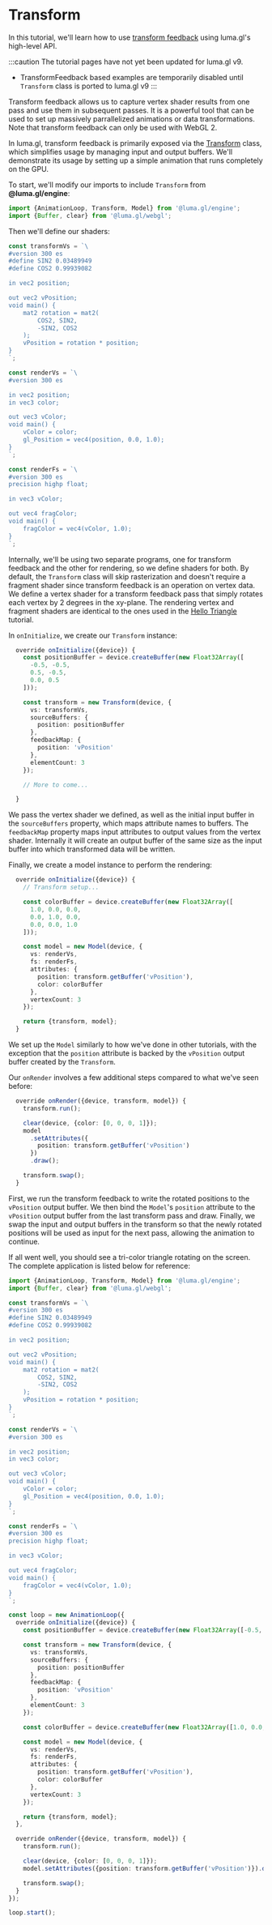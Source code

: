 
# Transform

In this tutorial, we'll learn how to use [transform feedback](https://www.khronos.org/opengl/wiki/Transform_Feedback) 
using luma.gl's high-level API. 

:::caution
The tutorial pages have not yet been updated for luma.gl v9. 
- TransformFeedback based examples are temporarily disabled until `Transform` class is ported to luma.gl v9
:::

<DeviceTabs />
<TransformExample devices={["webgl2"]} />

Transform feedback allows us to capture vertex shader results from one pass and 
use them in subsequent passes. It is a powerful tool that can be used to set up massively parrallelized animations 
or data transformations. Note that transform feedback can only be used with WebGL 2.

In luma.gl, transform feedback is primarily exposed via the [Transform](/docs/api-reference/engine/compute/buffer-transform) class, which simplifies usage by managing input and output buffers. We'll demonstrate its usage by setting up a simple animation that runs completely on the GPU.

To start, we'll modify our imports to include `Transform` from **@luma.gl/engine**:

```typescript
import {AnimationLoop, Transform, Model} from '@luma.gl/engine';
import {Buffer, clear} from '@luma.gl/webgl';
```

Then we'll define our shaders:

```typescript
const transformVs = `\
#version 300 es
#define SIN2 0.03489949
#define COS2 0.99939082

in vec2 position;

out vec2 vPosition;
void main() {
    mat2 rotation = mat2(
        COS2, SIN2,
        -SIN2, COS2
    );
    vPosition = rotation * position;
}
`;

const renderVs = `\
#version 300 es

in vec2 position;
in vec3 color;

out vec3 vColor;
void main() {
    vColor = color;
    gl_Position = vec4(position, 0.0, 1.0);
}
`;

const renderFs = `\
#version 300 es
precision highp float;

in vec3 vColor;

out vec4 fragColor;
void main() {
    fragColor = vec4(vColor, 1.0);
}
`;
```

Internally, we'll be using two separate programs, one for transform feedback and the other for rendering, so we define shaders for both. By default, the `Transform` class will skip rasterization and doesn't require a fragment shader since transform feedback is an operation on vertex data. We define a vertex shader for a transform feedback pass that simply rotates each vertex by 2 degrees in the xy-plane. The rendering vertex and fragment shaders are identical to the ones used in the [Hello Triangle](/docs/tutorials/hello-triangle) tutorial.

In `onInitialize`, we create our `Transform` instance:

```typescript
  override onInitialize({device}) {
    const positionBuffer = device.createBuffer(new Float32Array([
      -0.5, -0.5,
      0.5, -0.5,
      0.0, 0.5
    ]));

    const transform = new Transform(device, {
      vs: transformVs,
      sourceBuffers: {
        position: positionBuffer
      },
      feedbackMap: {
        position: 'vPosition'
      },
      elementCount: 3
    });

    // More to come...

  }
```

We pass the vertex shader we defined, as well as the initial input buffer in the `sourceBuffers` property, which maps attribute names to buffers. The `feedbackMap` property maps input attributes to output values from the vertex shader. Internally it will create an output buffer of the same size as the input buffer into which transformed data will be written.

Finally, we create a model instance to perform the rendering:

```typescript
  override onInitialize({device}) {
    // Transform setup...

    const colorBuffer = device.createBuffer(new Float32Array([
      1.0, 0.0, 0.0,
      0.0, 1.0, 0.0,
      0.0, 0.0, 1.0
    ]));

    const model = new Model(device, {
      vs: renderVs,
      fs: renderFs,
      attributes: {
        position: transform.getBuffer('vPosition'),
        color: colorBuffer
      },
      vertexCount: 3
    });

    return {transform, model};
  }
```

We set up the `Model` similarly to how we've done in other tutorials, with the exception that the `position` attribute is backed by the `vPosition` output buffer created by the `Transform`.

Our `onRender` involves a few additional steps compared to what we've seen before:

```typescript
  override onRender({device, transform, model}) {
    transform.run();

    clear(device, {color: [0, 0, 0, 1]});
    model
      .setAttributes({
        position: transform.getBuffer('vPosition')
      })
      .draw();

    transform.swap();
  }
```

First, we run the transform feedback to write the rotated positions to the `vPosition` output buffer. We then bind the `Model`'s `position` attribute to the `vPosition` output buffer from the last transform pass and draw. Finally, we swap the input and output buffers in the transform so that the newly rotated positions will be used as input for the next pass, allowing the animation to continue.

If all went well, you should see a tri-color triangle rotating on the screen. The complete application is listed below for reference:

```typescript
import {AnimationLoop, Transform, Model} from '@luma.gl/engine';
import {Buffer, clear} from '@luma.gl/webgl';

const transformVs = `\
#version 300 es
#define SIN2 0.03489949
#define COS2 0.99939082

in vec2 position;

out vec2 vPosition;
void main() {
    mat2 rotation = mat2(
        COS2, SIN2,
        -SIN2, COS2
    );
    vPosition = rotation * position;
}
`;

const renderVs = `\
#version 300 es

in vec2 position;
in vec3 color;

out vec3 vColor;
void main() {
    vColor = color;
    gl_Position = vec4(position, 0.0, 1.0);
}
`;

const renderFs = `\
#version 300 es
precision highp float;

in vec3 vColor;

out vec4 fragColor;
void main() {
    fragColor = vec4(vColor, 1.0);
}
`;

const loop = new AnimationLoop({
  override onInitialize({device}) {
    const positionBuffer = device.createBuffer(new Float32Array([-0.5, -0.5, 0.5, -0.5, 0.0, 0.5]));

    const transform = new Transform(device, {
      vs: transformVs,
      sourceBuffers: {
        position: positionBuffer
      },
      feedbackMap: {
        position: 'vPosition'
      },
      elementCount: 3
    });

    const colorBuffer = device.createBuffer(new Float32Array([1.0, 0.0, 0.0, 0.0, 1.0, 0.0, 0.0, 0.0, 1.0]));

    const model = new Model(device, {
      vs: renderVs,
      fs: renderFs,
      attributes: {
        position: transform.getBuffer('vPosition'),
        color: colorBuffer
      },
      vertexCount: 3
    });

    return {transform, model};
  },

  override onRender({device, transform, model}) {
    transform.run();

    clear(device, {color: [0, 0, 0, 1]});
    model.setAttributes({position: transform.getBuffer('vPosition')}).draw();

    transform.swap();
  }
});

loop.start();
```
